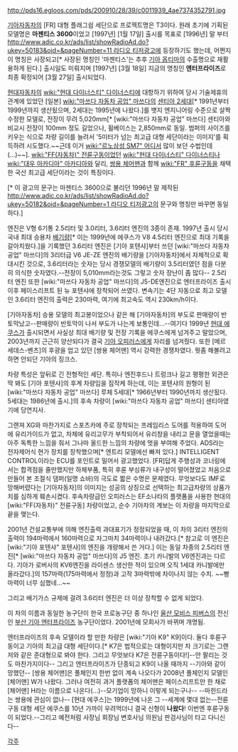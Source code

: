 http://pds16.egloos.com/pds/200910/28/39/c0011939_4ae7374352791.jpg

[[기아자동차]]의 [FR] 대형 플래그쉽 세단으로 프로젝트명은 T3이다. 원래 초기에 기획된 모델명은 '''마젠티스 3600'''이었고 [1997년] [1월 17일] 출시를 목표로 [1996년] 말 부터 [[http://www.adic.co.kr/ads/list/showRadioAd.do?ukey=50183&oid=&pageNumber=11 라디오 티저광고]]에 등장하기도 했는데, 어쩐지 이 명칭은 사장되고[* 사장된 명칭인 '마젠티스'는 추후 [[기아 옵티마]]의 수출명으로 재활용하게 된다.] 출시일도 미뤄지며 [1997년] [3월 18일] 지금의 명칭인 '''엔터프라이즈'''로 최종 확정되어 [3월 27일] 출시되었다.

[[현대자동차]]의 [[wiki:"현대 다이너스티" 다이너스티]]에 대항하기 위하여 당시 기술제휴의 관계에 있었던 [일본] [[wiki:"마쓰다 자동차 공업" 마쓰다]]의 [http://upload.wikimedia.org/wikipedia/commons/5/5b/1995-1997_Mazda_Sentia_rear.jpg 센티아 2세대][* 1991년부터 1999년까지 생산됬으며, 2세대는 1995년에 나왔다.]를 뱃지 엔지니어링 수준으로 살짝 수정한 모델로, 전장이 무려 5,020mm[* [wiki:"마쓰다 자동차 공업" 마쓰다] 센티아와 비교시 전장이 100mm 정도 길었으나, 휠베이스는 2,850mm로 동일. 범퍼의 사이즈를 키우는 식으로 차량 길이를 늘려서 '5미터가 넘는 최고급 대형 세단이라는 이미지'를 획득하려 시도했다.~~근데 이거 [[wiki:"르노삼성 SM7" 어디서]] 많이 보던 수법인데(...)~~]. [[wiki:"FF(자동차)" 전륜구동]]이었던 [[wiki:"현대 다이너스티" 다이너스티]]나 [[wiki:"대우 아카디아" 아카디아]]와 달리, [[쌍용 체어맨]]과 함께 [[wiki:"FR" 후륜구동]]을 채택한 국산 최고급 세단이라는 것이 특징이다.

{{{#!html
<object width="480" height="360"><param name="movie" value="http://www.youtube.com/v/85qddYXd2sY?version=3&amp;hl=en_GB&amp;rel=0"></param><param name="allowFullScreen" value="true"></param><param name="allowscriptaccess" value="always"></param><embed src="http://www.youtube.com/v/85qddYXd2sY?version=3&amp;hl=en_GB&amp;rel=0" type="application/x-shockwave-flash" width="480" height="360" allowscriptaccess="always" allowfullscreen="true"></embed></object>
}}} [* 이 광고의 문구는 마젠티스 3600으로 불리던 1996년 말 제작된 [[http://www.adic.co.kr/ads/list/showRadioAd.do?ukey=50182&oid=&pageNumber=1  라디오 티저광고]]의 문구와 명칭만 바꾸면 동일하다.]

엔진은 V형 6기통 2.5리터 및 3.0리터, 3.6리터 엔진의 3종이 존재. 1997년 출시 당시 국내 최대 승용차 [[배기량]][* 이는 1999년에 에쿠스가 V8 4.5리터 엔진으로 최대 기록을 갈아치웠다.]을 기록했던 3.6리터 엔진은 [기아 포텐샤]부터 쓰던 [wiki:"마쓰다 자동차 공업" 마쓰다]의 3리터급 V6 JE-ZE 엔진의 배기량을 [기아자동차]에서 자체적으로 확대시킨 것으로, 3.6리터라는 숫자는 당시 경쟁모델의 배기량이 3.5리터였던 점을 다분히 의식한 숫자였다.--전장이 5,010mm라는것도 그렇고 숫자 장난이 좀 많다-- 2.5리터 엔진 또한 [wiki:"마쓰다 자동차 공업" 마쓰다]의 J5-DE엔진으로 엔터프라이즈 출시 이후 페이스리프트 된 뉴 포텐샤에 장착되어 쓰였다. 변속기는 4단 자동으로 최고 모델인 3.6리터 엔진의 출력은 230마력, 여기에 최고속도 역시 230km/h이다.

[기아자동차] 승용 모델의 최고봉이었으나 같은 해 [기아자동차]의 부도로 판매량이 반토막났고--판매량이 반토막이 나서 부도가 나는게 보통인데...--여기다 1999년 [[현대 에쿠스]]가 출시되면서 사실상 최대 배기량 및 전장 기록을 에쿠스에게 넘겨주고 말았으며, 2003년까지 근근히 양산되다가 결국 [[기아 오피러스]]에게 자리를 넘겨줬다. 또한 [메르세데스-벤츠]의 후광을 업고 있던 [쌍용 체어맨] 역시 강력한 경쟁차였다. 뭣좀 해볼려고 하면 안되던 기아의 징크스.

차량 특성은 앞뒤로 긴 전형적인 세단. 특히나 엔진후드나 트렁크나 길고 평평한 외관은 딱 봐도 [기아 포텐샤]의 후계 차량임을 짐작케 하는데, 이는 포텐샤의 원형이 된 [wiki:"마쓰다 자동차 공업" 마쓰다] 루체 5세대[* 1966년부터 1990년까지 생산됬다. 5세대는 1986년에 출시.]의 후속 차량이 [wiki:"마쓰다 자동차 공업" 마쓰다] 센티아였기에 당연지사.

그랜져 XG와 마찬가지로 스포츠카에 주로 장착되는 프레임리스 도어를 적용하여 도어에 유리가이드가 없고, 차체에 유리고무가 부착되어서 유리창을 내리고 문을 열었을때는 아주 독특한 느낌을 줘서 그나마 올드한 느낌의 차량에 멋을 부여해 주었다. ADS라는 전자제어식 현가 장치를 장착했으며[* 엔트리 모델에선 빠져 있다.] INTELLIGENT CONTROL이라는 ECU를 포인트로 밀어서 광고했었다. [FR]답게 주행성과 코너링에서는 합격점을 줄만했지만 하체부품, 특히 후륜 부싱류가 내구성이 떨어졌었고 처음으로 만들어 본 조절식 댐퍼(일명 쇼바)의 극도로 짧은 수명은 문제였다. 무엇보다도 IMF로 망해버렸다는 [기아자동차]의 이미지는 성공의 상징으로 선택하는 최고급차량의 상품가치를 심하게 훼손시켰다. 후속차량급인 오피러스는 EF소나타의 플랫폼을 사용한 현대의 [wiki:"FF(자동차)" 전륜구동] 차량이었고, 순수 기아차의 계보는 이 차량을 마지막으로 끝을 맺는다.

2001년 건설교통부에 의해 엔진출력 과대표기가 정정되었을 때, 이 차의 3리터 엔진의 출력이 194마력에서 160마력으로 자그마치 34마력이나 내려갔다.[* 참고로 이 엔진은 [wiki:"기아 포텐샤" 포텐샤]의 엔진을 개량해서 쓴 거다.] 이는 동일 차종의 2.5리터 엔진[* [wiki:"마쓰다 자동차 공업" 마쓰다]의 J5 엔진. 초기 카니발의 V6엔진과는 다르다. 기아가 로버사의 KV6엔진을 라이센스 생산한 적이 있으며 오직 1세대 카니발에만 올라갔다.]의 157마력(175마력에서 정정)과 고작 3마력밖에 차이나지 않는 수치. ~~뻥마력이 너무 심했네...~~ 

그리고 배기가스 규제에 걸려 3.6리터 엔진은 더 이상 장착할 수 없게 되었다.

이 차의 이름과 동일한 농구단이 한국 프로농구단 중 하나인 [[울산 모비스 피버스]]의 전신인 [[부산 기아 엔터프라이즈]] 농구단이었다. 2001년에 모회사가 바뀌며 개명됨.

엔터프라이즈의 후속 모델이라 할 만한 차량은 [wiki:"기아 K9" K9]이다. 둘다 후륜구동이고 기아의 최고급 대형 세단이다.[* K7은 법적으로는 대형이지만 차 크기로는 그랜저와 같은 준대형으로 봐야 한다. 그리고 무엇보다 K7은 전륜구동이다!]--안 팔리는 것도 마찬가지이다--
그리고 엔터프라이즈가 단종되고 K9이 나올 때까지 --기아와 같이 망했던-- [쌍용 체어맨]은 풀체인지 한번 없이 계속 나오다가 2008년 풀체인지 모델인 [체어맨] W가 나왔다. 그러나 여전히 과거 플랫폼의 체어맨은 페이스리프트만 한 채로 [체어맨] H라는 이름으로 나온다(...)--모기업이 망하니 이렇게 되는구나-- --마힌드라는 쌍용에 관심이 없나--
[현대 에쿠스]는 1999년에 나온 그 --세계에 몇대 없는--전륜구동 대형 세단 에쿠스를 10년 가까이 우려먹더니 결국 신형이 '''나왔다'''!
이번엔 후륜구동이 되었다.--그리고 예전처럼 사장님 회장님 변호사님 의원님 판검사님이 타고 다니신다--

[[각주]]
